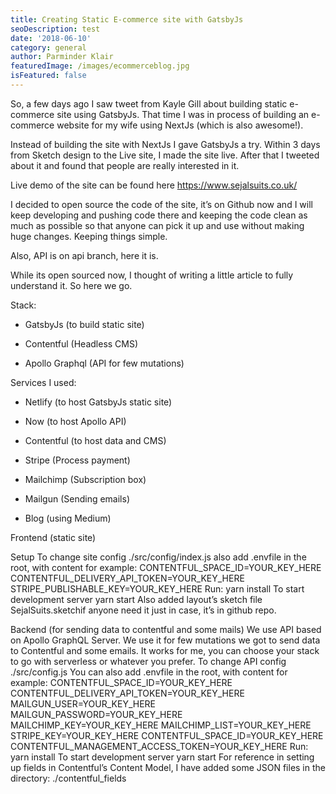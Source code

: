 ```yaml
---
title: Creating Static E-commerce site with GatsbyJs
seoDescription: test
date: '2018-06-10'
category: general
author: Parminder Klair
featuredImage: /images/ecommerceblog.jpg
isFeatured: false
---
```


So, a few days ago I saw tweet from Kayle Gill about building static e-commerce site using GatsbyJs. That time I was in process of building an e-commerce website for my wife using NextJs (which is also awesome!).

Instead of building the site with NextJs I gave GatsbyJs a try. Within 3 days from Sketch design to the Live site, I made the site live. After that I tweeted about it and found that people are really interested in it.

Live demo of the site can be found here https://www.sejalsuits.co.uk/

I decided to open source the code of the site, it’s on Github now and I will keep developing and pushing code there and keeping the code clean as much as possible so that anyone can pick it up and use without making huge changes. Keeping things simple.

Also, API is on api branch, here it is.

While its open sourced now, I thought of writing a little article to fully understand it. So here we go.

Stack:

- GatsbyJs (to build static site)

- Contentful (Headless CMS)

- Apollo Graphql (API for few mutations)

Services I used:

- Netlify (to host GatsbyJs static site)

- Now (to host Apollo API)

- Contentful (to host data and CMS)

- Stripe (Process payment)

- Mailchimp (Subscription box)

- Mailgun (Sending emails)

- Blog (using Medium)

Frontend (static site)

Setup
To change site config ./src/config/index.js
also add .envfile in the root, with content for example:
CONTENTFUL_SPACE_ID=YOUR_KEY_HERE
CONTENTFUL_DELIVERY_API_TOKEN=YOUR_KEY_HERE
STRIPE_PUBLISHABLE_KEY=YOUR_KEY_HERE
Run:
yarn install
To start development server
yarn start
Also added layout’s sketch file SejalSuits.sketchif anyone need it just in case, it’s in github repo.

Backend (for sending data to contentful and some mails)
We use API based on Apollo GraphQL Server. We use it for few mutations we got to send data to Contentful and some emails. It works for me, you can choose your stack to go with serverless or whatever you prefer.
To change API config ./src/config.js
You can also add .envfile in the root, with content for example:
CONTENTFUL_SPACE_ID=YOUR_KEY_HERE
CONTENTFUL_DELIVERY_API_TOKEN=YOUR_KEY_HERE
MAILGUN_USER=YOUR_KEY_HERE
MAILGUN_PASSWORD=YOUR_KEY_HERE
MAILCHIMP_KEY=YOUR_KEY_HERE
MAILCHIMP_LIST=YOUR_KEY_HERE
STRIPE_KEY=YOUR_KEY_HERE
CONTENTFUL_SPACE_ID=YOUR_KEY_HERE
CONTENTFUL_MANAGEMENT_ACCESS_TOKEN=YOUR_KEY_HERE
Run:
yarn install
To start development server
yarn start
For reference in setting up fields in Contentful’s Content Model, I have added some JSON files in the directory: ./contentful_fields

<!-- i am paragraph 2 [google](https://www.google.com) -->
